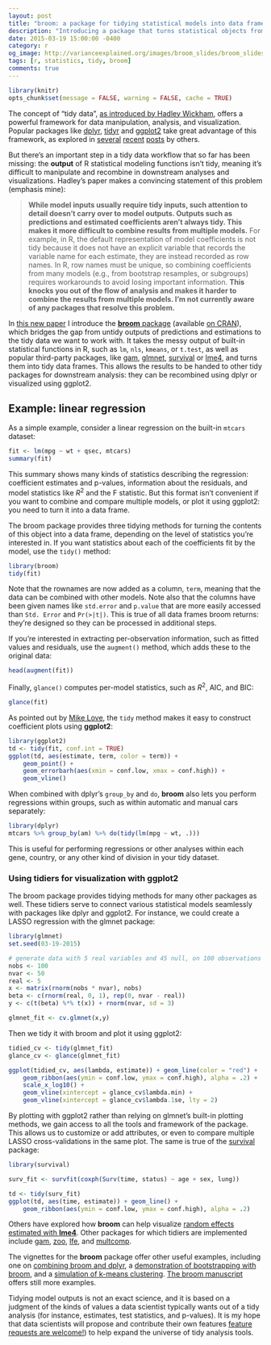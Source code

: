 ```yaml
---
layout: post
title: "broom: a package for tidying statistical models into data frames"
description: "Introducing a package that turns statistical objects from R into tidy data frames that can be used with packages like dplyr and ggplot2."
date: 2015-03-19 15:00:00 -0400
category: r
og_image: http://varianceexplained.org/images/broom_slides/broom_slides.002.jpg
tags: [r, statistics, tidy, broom]
comments: true
---
```


```r
library(knitr)
opts_chunk$set(message = FALSE, warning = FALSE, cache = TRUE)
```

The concept of "tidy data", [as introduced by Hadley Wickham](http://www.jstatsoft.org/v59/i10), offers a powerful framework for data manipulation, analysis, and visualization. Popular packages like [dplyr](https://github.com/hadley/dplyr), [tidyr](https://github.com/hadley/dplyr) and [ggplot2](https://github.com/hadley/ggplot2) take great advantage of this framework, as explored in [several](http://www.r-bloggers.com/dplyr-a-gamechanger-for-data-manipulation-in-r/) [recent](http://www.r-bloggers.com/hands-on-dplyr-tutorial-for-faster-data-manipulation-in-r/) [posts](http://blog.rstudio.org/2014/07/22/introducing-tidyr/) by others.

But there's an important step in a tidy data workflow that so far has been missing: the **output** of R statistical modeling functions isn't tidy, meaning it's difficult to manipulate and recombine in downstream analyses and visualizations. Hadley's paper makes a convincing statement of this problem (emphasis mine):

> **While model inputs usually require tidy inputs, such attention to detail doesn't carry over to model outputs. Outputs such as predictions and estimated coefficients aren't always tidy. This makes it more difficult to combine results from multiple models.** For example, in R, the default representation of model coefficients is not tidy because it does not have an explicit variable that records the variable name for each estimate, they are instead recorded as row names. In R, row names must be unique, so combining coefficients from many models (e.g., from bootstrap resamples, or subgroups) requires workarounds to avoid losing important information. **This knocks you out of the flow of analysis and makes it harder to combine the results from multiple models. I'm not currently aware of any packages that resolve this problem.**

In [this new paper](http://arxiv.org/abs/1412.3565) I introduce the [**broom** package](https://github.com/dgrtwo/broom) (available [on CRAN](http://cran.r-project.org/web/packages/broom/index.html)), which bridges the gap from untidy outputs of predictions and estimations to the tidy data we want to work with. It takes the messy output of built-in statistical functions in R, such as `lm`, `nls`, `kmeans`, or `t.test`, as well as popular third-party packages, like [gam](http://cran.r-project.org/web/packages/gam/index.html), [glmnet](http://cran.r-project.org/web/packages/glmnet/index.html), [survival](http://cran.r-project.org/web/packages/survival/index.html) or [lme4](http://cran.r-project.org/web/packages/lme4/index.html), and turns them into tidy data frames. This allows the results to be handed to other tidy packages for downstream analysis: they can be recombined using dplyr or visualized using ggplot2.

## Example: linear regression

As a simple example, consider a linear regression on the built-in `mtcars` dataset:

```r
fit <- lm(mpg ~ wt + qsec, mtcars)
summary(fit)
```

This summary shows many kinds of statistics describing the regression: coefficient estimates and p-values, information about the residuals, and model statistics like $R^2$ and the F statistic. But this format isn't convenient if you want to combine and compare multiple models, or plot it using ggplot2: you need to turn it into a data frame.

The broom package provides three tidying methods for turning the contents of this object into a data frame, depending on the level of statistics you're interested in. If you want statistics about each of the coefficients fit by the model, use the `tidy()` method:

```r
library(broom)
tidy(fit)
```

Note that the rownames are now added as a column, `term`, meaning that the data can be combined with other models. Note also that the columns have been given names like `std.error` and `p.value` that are more easily accessed than `Std. Error` and `Pr(>|t|)`. This is true of all data frames broom returns: they're designed so they can be processed in additional steps.

If you're interested in extracting per-observation information, such as fitted values and residuals, use the `augment()` method, which adds these to the original data:

```r
head(augment(fit))
```

Finally, `glance()` computes per-model statistics, such as $R^2$, AIC, and BIC:

```r
glance(fit)
```

As pointed out by [Mike Love](https://gist.github.com/mikelove/3816eac0e05702e2ee08), the `tidy` method makes it easy to construct coefficient plots using **ggplot2**:

```r
library(ggplot2)
td <- tidy(fit, conf.int = TRUE)
ggplot(td, aes(estimate, term, color = term)) +
    geom_point() +
    geom_errorbarh(aes(xmin = conf.low, xmax = conf.high)) +
    geom_vline()
```

When combined with dplyr's `group_by` and `do`, **broom** also lets you perform regressions within groups, such as within automatic and manual cars separately:

```r
library(dplyr)
mtcars %>% group_by(am) %>% do(tidy(lm(mpg ~ wt, .)))
```

This is useful for performing regressions or other analyses within each gene, country, or any other kind of division in your tidy dataset.

### Using tidiers for visualization with ggplot2

The broom package provides tidying methods for many other packages as well. These tidiers serve to connect various statistical models seamlessly with packages like dplyr and ggplot2. For instance, we could create a LASSO regression with the glmnet package:

```r
library(glmnet)
set.seed(03-19-2015)

# generate data with 5 real variables and 45 null, on 100 observations
nobs <- 100
nvar <- 50
real <- 5
x <- matrix(rnorm(nobs * nvar), nobs)
beta <- c(rnorm(real, 0, 1), rep(0, nvar - real))
y <- c(t(beta) %*% t(x)) + rnorm(nvar, sd = 3)

glmnet_fit <- cv.glmnet(x,y)
```

Then we tidy it with broom and plot it using ggplot2:

```r
tidied_cv <- tidy(glmnet_fit)
glance_cv <- glance(glmnet_fit)

ggplot(tidied_cv, aes(lambda, estimate)) + geom_line(color = "red") +
    geom_ribbon(aes(ymin = conf.low, ymax = conf.high), alpha = .2) +
    scale_x_log10() +
    geom_vline(xintercept = glance_cv$lambda.min) +
    geom_vline(xintercept = glance_cv$lambda.1se, lty = 2)
```

By plotting with ggplot2 rather than relying on glmnet's built-in plotting methods, we gain access to all the tools and framework of the package. This allows us to customize or add attributes, or even to compare multiple LASSO cross-validations in the same plot. The same is true of the [survival](http://cran.r-project.org/web/packages/survival/index.html) package:

```r
library(survival)

surv_fit <- survfit(coxph(Surv(time, status) ~ age + sex, lung))

td <- tidy(surv_fit)
ggplot(td, aes(time, estimate)) + geom_line() +
    geom_ribbon(aes(ymin = conf.low, ymax = conf.high), alpha = .2)
```

Others have explored how **broom** can help visualize [random effects estimated with **lme4**](https://rstudio-pubs-static.s3.amazonaws.com/38628_54b19baf70b64eb5936a3f1f84beb7da.html). Other packages for which tidiers are implemented include [gam](http://cran.r-project.org/web/packages/gam/index.html), [zoo](http://cran.r-project.org/web/packages/zoo/index.html), [lfe](http://cran.r-project.org/web/packages/lfe/index.html), and  [multcomp](http://cran.r-project.org/web/packages/multcomp/index.html).

The vignettes for the **broom** package offer other useful examples, including one on [combining broom and dplyr](http://cran.r-project.org/web/packages/broom/vignettes/broom_and_dplyr.html), a [demonstration of bootstrapping with broom](http://cran.r-project.org/web/packages/broom/vignettes/bootstrapping.html), and a [simulation of k-means clustering](http://cran.r-project.org/web/packages/broom/vignettes/kmeans.html). [The broom manuscript](http://arxiv.org/abs/1412.3565) offers still more examples.

Tidying model outputs is not an exact science, and it is based on a judgment of the kinds of values a data scientist typically wants out of a tidy analysis (for instance, estimates, test statistics, and p-values). It is my hope that data scientists will propose and contribute their own features [feature requests are welcome!](https://github.com/dgrtwo/broom/issues)) to help expand the universe of tidy analysis tools.
